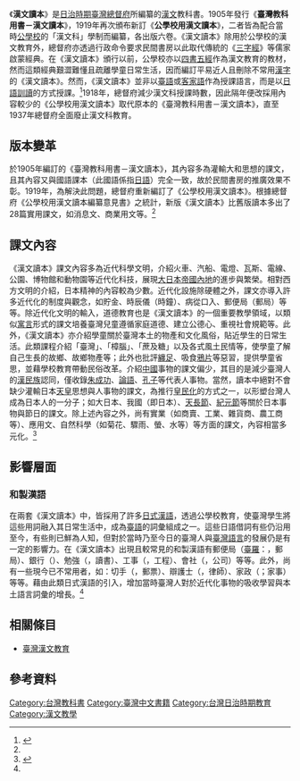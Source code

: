 《'''漢文讀本'''》是[[臺灣日治時期|日治時期]][[臺灣總督府|臺灣總督府]]所編纂的[[文言文|漢文]]教科書。1905年發行《'''臺灣教科用書－漢文讀本'''》，1919年再次頒布新訂《'''公學校用漢文讀本'''》，二者皆為配合當時[[公學校|公學校]]的「漢文科」學制而編纂，各出版六卷。《漢文讀本》除用於公學校的漢文教育外，總督府亦透過行政命令要求民間書房以此取代傳統的《[[三字經|三字經]]》等儒家啟蒙經典。在《漢文讀本》頒行以前，公學校亦以[[四書五經|四書五經]]作為漢文教育的教材，然而這類經典艱澀難懂且疏離學童日常生活，因而編訂平易近人且刪除不常用[[漢字|漢字]]的《漢文讀本》。然而，《漢文讀本》並非以[[臺語|臺語]]或[[台灣客家語|客家語]]作為授課語言，而是以[[日語|日語]][[訓讀|訓讀]]的方式授課。<ref name="王順隆">{{cite web |url=http://sun-liong.myweb.hinet.net/lunwen10.htm |title=日治時期台灣人「漢文教育」的時代意義 |accessdate= |last= |first= |coauthors= |date= |work= |publisher=王順隆 |archive-url=https://web.archive.org/web/20160304100916/http://sun-liong.myweb.hinet.net/lunwen10.htm |archive-date=2016-03-04 |dead-url=yes }}</ref>1918年，總督府減少漢文科授課時數，因此隔年便改採用內容較少的《公學校用漢文讀本》取代原本的《臺灣教科用書－漢文讀本》，直至1937年總督府全面廢止漢文科教育。

==版本變革==
於1905年編訂的《臺灣教科用書－漢文讀本》，其內容多為灌輸大和思想的課文，且其內容又與國語課本（此國語係指[[日語|日語]]）完全一致，故於民間書房的推廣效果不彰。1919年，為解決此問題，總督府重新編訂了《公學校用漢文讀本》。根據總督府《公學校用漢文讀本編纂意見書》之統計，新版《漢文讀本》比舊版讀本多出了28篇實用課文，如消息文、商業用文等。<ref name="王順隆"></ref>

==課文內容==
《漢文讀本》課文內容多為近代科學文明，介紹火車、汽船、電燈、瓦斯、電線、公園、博物館和動物園等近代化科技，展現[[大日本帝國|大日本帝國]][[內地|內地]]的進步與繁榮。相對西方文明的介紹，日本精神的內容較為少數。近代化設施除硬體之外，課文亦導入許多近代化的制度與觀念，如貯金、時辰儀（時鐘）、病從口入、郵便局（郵局）等等。除近代化文明的輸入，道德教育也是《漢文讀本》的一個重要教學領域，以類似[[寓言|寓言]]形式的課文培養臺灣兒童遵循家庭道德、建立公德心、重視社會規範等。此外，《漢文讀本》亦介紹學童關於臺灣本土的物產和文化風俗，貼近學生的日常生活。此類課程介紹「臺灣」、「樟腦」、「蔗及糖」以及各式風土民情等，使學童了解自己生長的故鄉、故鄉物產等；此外也批評[[纏足|纏足]]、吸食[[鴉片|鴉片]]等惡習，提供學童省思，並藉學校教育帶動民俗改革。介紹[[中國|中國]]事物的課文偏少，其目的是減少臺灣人的[[漢民族|漢民族]]認同，僅收錄[[鄭成功|朱成功]]、[[論語|論語]]、[[孔子|孔子]]等代表人事物。當然，讀本中絕對不會缺少灌輸日本[[天皇|天皇]]思想與人事物的課文，為推行[[皇民化|皇民化]]的方式之一，以形塑台灣人成為日本人的一分子；如大日本、我國（即日本）、[[天長節|天長節]]、[[紀元節|紀元節]]等關於日本事物與節日的課文。除上述內容之外，尚有實業（如商賣、工業、雜貨商、農工商等）、應用文、自然科學（如菊花、驟雨、螢、水等）等方面的課文，內容相當多元化。<ref name="台師大">{{cite web|url=http://ir.lib.ntnu.edu.tw/retrieve/47575/metadata_02_06_s_05_0043.pdf|title=從《漢文讀本》看日治時期公學校漢文教育的近代化|accessdate=|last=|first=|coauthors=|date=|work=|publisher=國立臺灣師範大學台灣文化及語言文學研究所|deadurl=yes|archiveurl=https://web.archive.org/web/20150226031258/http://ir.lib.ntnu.edu.tw/retrieve/47575/metadata_02_06_s_05_0043.pdf|archivedate=2015-02-26}}</ref>

==影響層面==
===和製漢語===
在兩套《漢文讀本》中，皆採用了許多[[和製漢語|日式漢語]]，透過公學校教育，使臺灣學生將這些用詞融入其日常生活中，成為[[臺語|臺語]]的詞彙組成之一。這些日語借詞有些仍沿用至今，有些則已鮮為人知，但對於當時乃至今日的臺灣人與[[臺灣語言|臺灣語言]]的發展仍是有一定的影響力。在《漢文讀本》出現且較常見的和製漢語有郵便局（[[臺灣閩南語羅馬字拼音方案|臺羅]]：{{lang|nan|iû-piān-kio̍k}}，郵局）、銀行（{{lang|nan|gîn-hâng}}）、勉強（{{lang|nan|bián-kióng}}，讀書）、工事（{{lang|nan|kang-sū}}，工程）、會社（{{lang|nan|huē-siā}}，公司）等等。此外，尚有一些現今已不常用者，如：切手（{{lang|nan|tshiat-tshiú}}，郵票）、辯護士（{{lang|nan|piān-hōo-sū}}，律師）、家政（{{lang|nan|ka-tsìng}}；家事）等等。藉由此類日式漢語的引入，增加當時臺灣人對於近代化事物的吸收學習與本土語言詞彙的增長。<ref name="台師大" />

==相關條目==
*[[臺灣漢文教育|臺灣漢文教育]]

==參考資料==
{{reflist}}
[[Category:台灣教科書|Category:台灣教科書]]
[[Category:臺灣中文書籍|Category:臺灣中文書籍]]

[[Category:台灣日治時期教育|Category:台灣日治時期教育]]
[[Category:漢文教學|Category:漢文教學]]